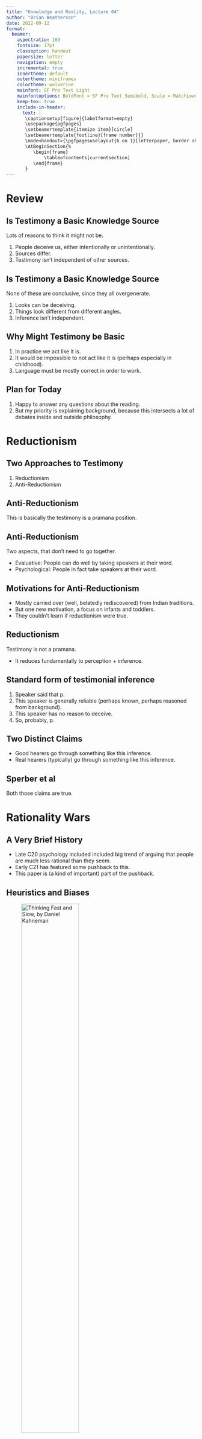 ```yaml
---
title: "Knowledge and Reality, Lecture 04"
author: "Brian Weatherson"
date: 2022-09-12
format: 
  beamer: 
    aspectratio: 169
    fontsize: 17pt
    classoption: handout
    papersize: letter
    navigation: empty
    incremental: true
    innertheme: default
    outertheme: miniframes
    colortheme: wolverine
    mainfont: SF Pro Text Light
    mainfontoptions: BoldFont = SF Pro Text Semibold, Scale = MatchLowercase
    keep-tex: true
    include-in-header:
      text: |
       \captionsetup[figure]{labelformat=empty}
       \usepackage{pgfpages}
       \setbeamertemplate{itemize item}[circle]
       \setbeamertemplate{footline}[frame number]{}
       \mode<handout>{\pgfpagesuselayout{6 on 1}[letterpaper, border shrink=8mm]}
       \AtBeginSection{%
          \begin{frame}
              \tableofcontents[currentsection]
          \end{frame}
       }
---
```


# Review

## Is Testimony a Basic Knowledge Source

Lots of reasons to think it might not be.

1. People deceive us, either intentionally or unintentionally.
2. Sources differ.
3. Testimony isn't independent of other sources.

## Is Testimony a Basic Knowledge Source

None of these are conclusive, since they all overgenerate.

1. Looks can be deceiving.
2. Things look different from different angles.
3. Inference isn't independent.

## Why Might Testimony be Basic

1. In practice we act like it is.
2. It would be impossible to not act like it is (perhaps especially in childhood).
3. Language must be mostly correct in order to work.

## Plan for Today

1. Happy to answer any questions about the reading.
2. But my priority is explaining background, because this intersects a lot of debates inside and outside philosophy.

# Reductionism

## Two Approaches to Testimony

1. Reductionism
2. Anti-Reductionism

## Anti-Reductionism

This is basically the testimony is a pramana position.

## Anti-Reductionism

Two aspects, that don't need to go together.

- Evaluative: People can do well by taking speakers at their word.
- Psychological: People in fact take speakers at their word.

## Motivations for Anti-Reductionism

- Mostly carried over (well, belatedly rediscovered) from Indian traditions.
- But one new motivation, a focus on infants and toddlers.
- They couldn't learn if reductionism were true.

## Reductionism

Testimony is not a pramana.

- It reduces fundamentally to perception + inference.

## Standard form of testimonial inference

1. Speaker said that p.
2. This speaker is generally reliable (perhaps known, perhaps reasoned from background).
3. This speaker has no reason to deceive.
4. So, probably, p.

## Two Distinct Claims

- Good hearers go through something like this inference.
- Real hearers (typically) go through something like this inference.

## Sperber et al

Both those claims are true.

# Rationality Wars

## A Very Brief History

- Late C20 psychology included included big trend of arguing that people are much less rational than they seem.
- Early C21 has featured some pushback to this.
- This paper is (a kind of important) part of the pushback.

## Heuristics and Biases

![Thinking Fast and Slow, by Daniel Kahneman](../images/kahneman.png){height=60%}

## Heuristics and Biases

- Work Kahneman did with Amos Tversky.
- What looks like intelligent behavior is mostly a set of heuristics, i.e., short-cuts.

## System 1 and System 2

- Kahneman's own view is that there is a core of something like traditional rationality.
- This is system 2, the slow of "Thinking Fast and Slow".
- But most of what we do, and everything we do fast, is basically automatic.

## More Radical Views

- Drop, or minimise, the existence of system 2.
- It's all just automatic heuristics that have evolved to be useful.

## Dan Gilbert

![Daniel Gilbert](../images/gilbert.png){height=60%}

## A Famous Experiment

Show people a bunch of sentences for short amount of time each.

- Tell them the ones in black will be true, and the ones in red false.
- Make the content of each (black and red) plausible, but not something they know about.

## Later that day...

Show them the sentences again, and ask whether they are true or false.

- They tend to say yes to both the ones in black and the ones in red.

## What is Going On?

Why do **you** think that we might see these results.

## What is Going On?

Gilbert's hypothesis (which he attributes to Spinoza):

- Understanding language involves first taking something to be true, then (perhaps) questioning whether it is.
- This is a really strong form of (psychological) anti-reductionism.

## Pushback

- We'll get to this in more detail, but the very short version is that the 'automatic' behavior might be sensible allocation of scarce cognitive resources. More on this to follow.

# Cultural Evolution

## Two Theories of Cultural Evolution

1. Copying
2. Rational adoption

## Two Theories of Cultural Evolution

- These aren't exhaustive, plenty of other stories too.
- The Australian philosopher of biology Kim Sterelny calls the schools that center these ideas the "California school" and the "Paris School".
- This paper is an important text in the Paris school approach.

## Paris School

- The key moves in cultural evolution are rational.
- But they aren't always conscious.

## Why Replication

- We see someone doing X and succeeding in a certain way.
- We want to succeed in that same way.
- We infer, fallibly, sub-consciously, that the are succeeding because of X.
- So we do X as well.

## Distinctive Features of Paris

- We won't always make that inference.
- We will tinker if we have reason to believe that we can improve.
- We will reject if we have reason to believe that X won't work for us.

## To be Sure

- The believers in replication know that people are not robots, and think for themselves.
- The believers in rational adoption know that we make mistakes.
- But there is a difference in emphasis, that is interesting.

## Application to Misinformation

- The replication approach makes misinformation seem like a big political problem.
- And the evidence that people are bad at correcting misinformation might push you towards the replication approach.

## Two Parisian Responses

1. People don't actually believe that much misinformation, but pretend to do so as a social/political signal. E.g., almost no one really believed 'Pizzagate'.
2. Misinformation is a demand side problem; people (rationally!) want rationalisations for things they want to be true.

## Citations

The following bits of text link to the relevant papers.

- [Sterelny on the two schools](https://www.sciencedirect.com/science/article/pii/S1369848616301078#fn14)
- [Mercier and colleagues on misinformation](https://www.cambridge.org/core/journals/american-political-science-review/article/analytical-democratic-theory-a-microfoundational-approach/739A9A928A99A47994E4585059B03398)
- [Williams on the marketplace of rationalisations](https://www.cambridge.org/core/journals/economics-and-philosophy/article/marketplace-of-rationalizations/41FB096344BD344908C7C992D0C0C0DC)

# Back to Testimony, and Fraud

## Credit Card Fraud

Credit card fraud is a multi-billion dollar problem, and the costs are largely borne by card issuers.

- If you were a credit card issuer, what would you do about this?

## Short Term Effects

- Each genuine transaction makes you some money.
- Each fraudulent transaction costs you much more money.

## Long Term Effects

- If fraud detection is too onerous, people will stop using your card.
- If there is a kind of fraud you never catch, people will keep carrying out that fraud.

## Four Kinds of Checks

- User based 
- Purchase based
- Interaction of the two
- Random

## Optimal Amount of Fraud

Should you be aiming for zero fraud?

- No!

## Basic Idea of Fraud Detection System

- Really rough and ready check on each transaction.
- More careful check on things that get red flagged.
- But for trusted customers, even a few red flags can be ignored.

## Vigilance

Humans should be, and to some extent are, just like that.

- Everything we hear gets a really rough check over.
- Red flagged assertions get checked more closely.

## Vigilance

My favorite example: walking down a busy street or corridor.

- We somehow track everyone, while attending to almost no one.
- Really big question: How on earth do we do this, and can we invent a machine that does something similar?

## Vigilant Hearers

Sperber et al think that we are also vigilant in hearing.

- Everything gets a rough check, almost always subconsciously.
- Some things get more thorough check.

## Red Flags

- New informants
- Surprising that info is either true or known
- Reason to deceive
- High stakes

## Big Question

Is this plausible as a model of how human hearers operate?

## For Next Time

- The debate between "internalism" and "externalism" in epistemology.




